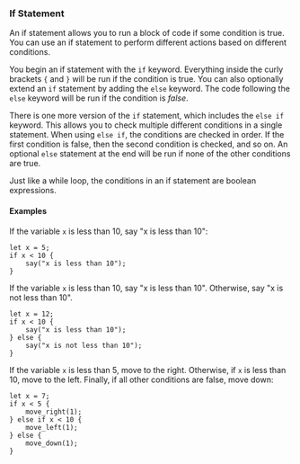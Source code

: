 ### If Statement

An if statement allows you to run a block of code if some condition is true.
You can use an if statement to perform different actions based on different
conditions.

You begin an if statement with the `if` keyword. Everything inside the curly
brackets `{` and `}` will be run if the condition is true. You can also optionally
extend an `if` statement by adding the `else` keyword. The code following the `else`
keyword will be run if the condition is _false_.

There is one more version of the `if` statement, which includes the `else if` keyword.
This allows you to check multiple different conditions in a single statement. When using
`else if`, the conditions are checked in order. If the first condition is false, then
the second condition is checked, and so on. An optional `else` statement at the end
will be run if none of the other conditions are true.

Just like a while loop, the conditions in an if statement are boolean
expressions.

#### Examples

If the variable `x` is less than 10, say "x is less than 10":

```rhai
let x = 5;
if x < 10 {
    say("x is less than 10");
}
```

If the variable `x` is less than 10, say "x is less than 10". Otherwise,
say "x is not less than 10".

```rhai
let x = 12;
if x < 10 {
    say("x is less than 10");
} else {
    say("x is not less than 10");
}
```

If the variable `x` is less than 5, move to the right. Otherwise, if `x` is less than
10, move to the left. Finally, if all other conditions are false, move down:

```rhai
let x = 7;
if x < 5 {
    move_right(1);
} else if x < 10 {
    move_left(1);
} else {
    move_down(1);
}
```
